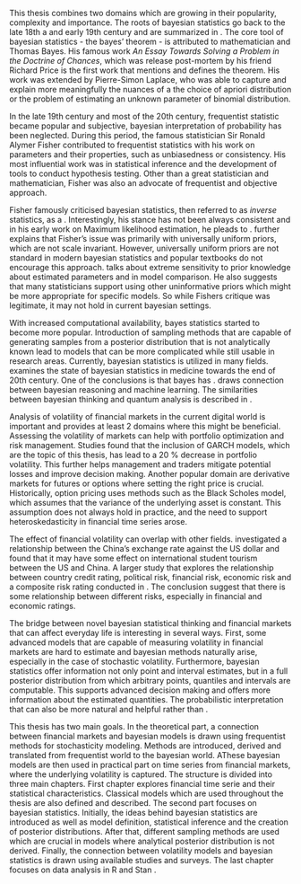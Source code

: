 This thesis combines two domains which are growing in their popularity, complexity and importance. The roots of bayesian statistics go back to the
late 18th a and early 19th century and are summarized in \parencite{Hebak2013_StatistickeMysleniNastroje}. The core tool of bayesian statistics -
the bayes' theorem - is attributed to mathematician and Thomas Bayes. His famous work *An Essay Towards Solving a Problem in the Doctrine of Chances*, which was release post-mortem by his friend Richard Price is the first work that mentions and defines the theorem. His work was extended by Pierre-Simon Laplace, who was able to capture and explain more meaningfully the nuances of a the choice of apriori distribution or the problem of estimating an 
unknown parameter of binomial distribution.

In the late 19th century and most of the 20th century, frequentist statistic became popular and subjective, bayesian interpretation of probability
has been neglected. During this period, the famous statistician Sir Ronald Alymer Fisher contributed to frequentist statistics with his work on
parameters and their properties, such as unbiasedness or consistency. His most influential work was in statistical inference and the development
of tools to conduct hypothesis testing. Other than a great statistician and mathematician, Fisher was also an advocate of frequentist and objective
approach.

Fisher famously criticised bayesian statistics, then referred to as *inverse* statistics, as a *\enquote{
inverse probability, which like an impenetrable jungle arrests progress towards precision of statistical concepts}*. Interestingly, his stance
has not been always consistent and in his early work on Maximum likelihood estimation, he pleads to *\enquote{
to having based his argument upon the principle of inverse probability}*. \parencite{Zabell2022_FisherBayesPredictive} further
explains that Fisher's issue was primarily with universally uniform priors, which are not scale invariant. However, universally uniform
priors are not standard in modern bayesian statistics and popular textbooks do not encourage this approach. 
\parencite[Chap. 10.6]{Kruschke2015_DoingBayesianData} talks about extreme sensitivity to prior knowledge about estimated
parameters and in model comparison. He also suggests that many statisticians support using other uninformative priors which
might be more appropriate for specific models. So while Fishers critique was legitimate, it may not hold in current bayesian settings.

With increased computational availability, bayes statistics started to become more popular. Introduction of sampling methods that 
are capable of generating samples from a posterior distribution that is not analytically known lead to models that can be more complicated
while still usable in research areas. Currently, bayesian statistics is utilized in many fields. \parencite{Ashby2006_BayesianStatisticsMedicine}
examines the state of bayesian statistics in medicine towards the end of 20th century. One of the conclusions is that bayes has *\enquote{now permeated all the major areas of medical statistics, including clinical trials, epidemiology, meta-analyses and evidence synthesis, spatial modelling, longitudinal modelling, survival modelling, molecular genetics and decision-making}*. \parencite{Barber2012_BayesianReasoningMachine} draws connection
between bayesian reasoning and machine learning. The similarities between bayesian thinking and quantum analysis is described in 
\parencite{Timpson2008_QuantumBayesianismStudy}.

Analysis of volatility of financial markets in the current digital world is important and \parencite{Liu2024NavigatingTF} provides at least 2 domains
where this might be beneficial. Assessing the volatility of markets can help with portfolio optimization and risk management. Studies
found that the inclusion of GARCH models, which are the topic of this thesis, has lead to a 20 % decrease in portfolio volatility. This
further helps management and traders mitigate potential losses and improve decision making. Another popular domain are derivative markets
for futures or options where setting the right price is crucial. Historically, option pricing uses methods such as the Black Scholes model,
which assumes that the variance of the underlying asset is constant. This assumption does not always hold in practice, and the need to support
heteroskedasticity in financial time series arose.

The effect of financial volatility can overlap with other fields. \parencite{2019QuantitativeAO} investigated a relationship between
the China's exchange rate against the US dollar and found that it may have some effect on international student tourism between the US and China.
A larger study that explores the relationship between country credit rating, political risk, financial risk, economic risk and a composite
risk rating conducted in \parencite{Erb1996PoliticalRE}. The conclusion suggest that there is some relationship between different risks,
especially in financial and economic ratings.

The bridge between novel bayesian statistical thinking and financial markets that can affect everyday life is interesting in several ways. First,
some advanced models that are capable of measuring volatility in financial markets are hard to estimate and bayesian methods naturally arise,
especially in the case of stochastic volatility. Furthermore, bayesian statistics offer information not only point and interval estimates, but in a 
full posterior distribution from which arbitrary points, quantiles and intervals are computable. This supports advanced decision making and 
offers more information about the estimated quantities. The probabilistic interpretation that can also be more natural and helpful rather than
\enquote{imaginary repetitions in identical conditions}.

This thesis has two main goals. In the theoretical part, a connection between financial markets and bayesian models is drawn using frequentist
methods for stochasticity modeling. Methods are introduced, derived and translated from frequentist world to the bayesian world. AThese bayesian
models are then used in practical part on time series from financial markets, where the underlying volatility is captured. The structure is divided
into three main chapters. First chapter explores financial time serie and their statistical characteristics. Classical models which are used
throughout the thesis are also defined and described. The second part focuses on bayesian statistics. Initially, the ideas behind bayesian statistics
are introduced as well as model definition, statistical inference and the creation of posterior distributions. After that, different sampling methods
are used which are crucial in models where analytical posterior distribution is not derived. Finally, the connection between volatility models
and bayesian statistics is drawn using available studies and surveys. The last chapter focuses on data analysis in R 
\parencite{RCoreTeam2023_LanguageEnvironmentStatistical} and Stan \parencite{CarpenterEtAl2017_StanProbabilisticProgramming}.